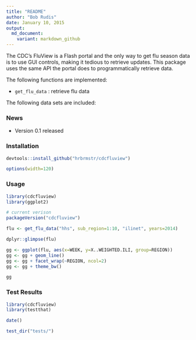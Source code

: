 ```yaml
---
title: "README"
author: "Bob Rudis"
date: January 10, 2015
output:
  md_document:
    variant: markdown_github
---
```


The CDC's FluView is a Flash portal and the only way to get flu season
data is to use GUI controls, making it tedious to retrieve updates. This package
uses the same API the portal does to programmatically retrieve data.

The following functions are implemented:

- `get_flu_data` : retrieve flu data

The following data sets are included:

### News

- Version 0.1 released

### Installation

```r
devtools::install_github("hrbrmstr/cdcfluview")
```

```r
options(width=120)
```

### Usage

```r
library(cdcfluview)
library(ggplot2)

# current verison
packageVersion("cdcfluview")

flu <- get_flu_data("hhs", sub_region=1:10, "ilinet", years=2014)

dplyr::glimpse(flu)

gg <- ggplot(flu, aes(x=WEEK, y=X..WEIGHTED.ILI, group=REGION))
gg <- gg + geom_line()
gg <- gg + facet_wrap(~REGION, ncol=2)
gg <- gg + theme_bw()
```

```r
gg
```

### Test Results

```r
library(cdcfluview)
library(testthat)

date()

test_dir("tests/")
```

